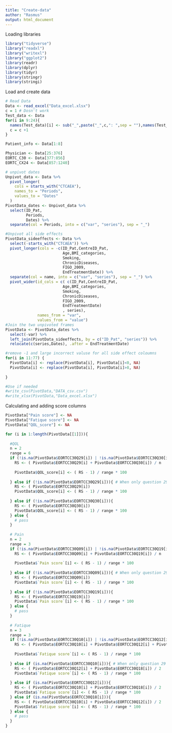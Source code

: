 ```yaml
---
title: "Create-data"
author: "Rasmus"
output: html_document
---
```





Loading libraries
```r
library("tidyverse")
library("readxl")
library("writexl")
library("ggplot2")
library(readr)
library(dplyr)
library(tidyr)
library(stringr)
library(stringi)
```


Load and create data
```r
# Read Data
Data <- read_excel("Data_excel.xlsx")
c = 1 # Dosn't work
Test_data <- Data
for(i in 9:24){
  names(Test_data)[i] <- sub("_",paste("_",c,": ",sep = ""),names(Test_data[i]))
  c = c +1
}

Patient_info <- Data[1:8]

Physician <- Data[25:376]
EORTC_C30 <- Data[377:856]
EORTC_CX24 <- Data[857:1240]

# unpivot dates
Unpivot_data <- Data %>% 
  pivot_longer(
    cols = starts_with("CTCAEA"),
    names_to = "Periods",
    values_to = "Dates"
  ) 
PivotData_dates <- Unpivot_data %>% 
  select(ID_Pat,
         Periods,
         Dates) %>% 
  separate(col = Periods, into = c("var", "series"), sep = "_") 

#Unpivot all side effects
PivotData_sideeffects <- Data %>% 
  select(-starts_with("CTCAEA")) %>% 
  pivot_longer(cols = -c(ID_Pat,CentreID_Pat,
                         Age,BMI_categories,
                         Smoking,
                         ChronicDiseases,
                         FIGO_2009,
                         EndTreatmentDate)) %>% 
  separate(col = name, into = c("var", "series"), sep = "_") %>% 
  pivot_wider(id_cols = c( c(ID_Pat,CentreID_Pat,
                         Age,BMI_categories,
                         Smoking,
                         ChronicDiseases,
                         FIGO_2009,
                         EndTreatmentDate)
                         , series), 
              names_from = "var", 
              values_from = "value")
#Join the two unpivoted frames 
PivotData <- PivotData_dates %>% 
  select(-var) %>% 
  left_join(PivotData_sideeffects, by = c("ID_Pat", "series")) %>% 
  relocate(c(series,Dates), .after = EndTreatmentDate)

#remove -1 and large incorrect valuse for all side effect coloumns
for(i in 11:77) { 
  PivotData[i] <- replace(PivotData[i], PivotData[i]<0, NA)
  PivotData[i] <- replace(PivotData[i], PivotData[i]>8, NA)
  
}

#Use if needed
#write_csv(PivotData,"DATA_csv.csv")
#write_xlsx(PivotData,"Data_excel.xlsx")

```


Calculating and adding score columns
```r
PivotData["Pain score"] <- NA
PivotData["Fatique score"] <- NA
PivotData["QOL_score"] <- NA

for (i in 1:length(PivotData[[1]])){
  
  #QOL
  n = 2
  range = 6
  if (!is.na(PivotData$EORTCC30Q29[i]) | !is.na(PivotData$EORTCC30Q30[i])){
    RS <- ( PivotData$EORTCC30Q29[i] + PivotData$EORTCC30Q30[i]) / n
    
    PivotData$QOL_score[i] <- ( RS - 1) / range * 100
    
  } else if (!is.na(PivotData$EORTCC30Q29[i])){ # When only question 29 is given
    RS <- ( PivotData$EORTCC30Q29[i])
    PivotData$QOL_score[i] <- ( RS - 1) / range * 100
    
  } else if (!is.na(PivotData$EORTCC30Q30[i])){
    RS <- ( PivotData$EORTCC30Q30[i])
    PivotData$QOL_score[i] <- ( RS - 1) / range * 100
  } else {
    # pass
  }
  
  # Pain
  n = 2
  range = 3
  if (!is.na(PivotData$EORTCC30Q09[i]) | !is.na(PivotData$EORTCC30Q19[i])){
    RS <- ( PivotData$EORTCC30Q09[i] + PivotData$EORTCC30Q19[i]) / n
    
    PivotData$`Pain score`[i] <- ( RS - 1) / range * 100
    
  } else if (!is.na(PivotData$EORTCC30Q09[i])){ # When only question 29 is given
    RS <- ( PivotData$EORTCC30Q09[i])
    PivotData$`Pain score`[i] <- ( RS - 1) / range * 100
    
  } else if (!is.na(PivotData$EORTCC30Q19[i])){
    RS <- ( PivotData$EORTCC30Q19[i])
    PivotData$`Pain score`[i] <- ( RS - 1) / range * 100
  } else {
    # pass
  }
  
  # Fatique
  n = 3
  range = 3
  if (!is.na(PivotData$EORTCC30Q10[i]) | !is.na(PivotData$EORTCC30Q12[i]) | !is.na(PivotData$EORTCC30Q18[i])){
    RS <- ( PivotData$EORTCC30Q10[i] + PivotData$EORTCC30Q12[i] + PivotData$EORTCC30Q18[i] ) / n
    
    PivotData$`Fatique score`[i] <- ( RS - 1) / range * 100
    
  } else if (is.na(PivotData$EORTCC30Q10[i])){ # When only question 29 is given
    RS <- ( PivotData$EORTCC30Q12[i] + PivotData$EORTCC30Q18[i]) / 2
    PivotData$`Fatique score`[i] <- ( RS - 1) / range * 100
    
  } else if (is.na(PivotData$EORTCC30Q12[i])){
    RS <- ( PivotData$EORTCC30Q10[i] + PivotData$EORTCC30Q18[i]) / 2
    PivotData$`Fatique score`[i] <- ( RS - 1) / range * 100
  } else if (is.na(PivotData$EORTCC30Q18[i])){
    RS <- ( PivotData$EORTCC30Q10[i] + PivotData$EORTCC30Q12[i]) / 2
    PivotData$`Fatique score`[i] <- ( RS - 1) / range * 100
  } else {
    # pass
  }
}
```



